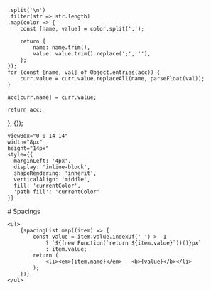 
    .split('\n')
    .filter(str => str.length)
    .map(color => {
        const [name, value] = color.split(':');

        return {
            name: name.trim(),
            value: value.trim().replace(';', ''),
        };
    });
    for (const [name, val] of Object.entries(acc)) {
        curr.value = curr.value.replaceAll(name, parseFloat(val));
    }

    acc[curr.name] = curr.value;

    return acc;
}, {});

    viewBox="0 0 14 14"
    width="8px"
    height="14px"
    style={{
      marginLeft: '4px',
      display: 'inline-block',
      shapeRendering: 'inherit',
      verticalAlign: 'middle',
      fill: 'currentColor',
      'path fill': 'currentColor'
    }}
>
  <path d="m11.1 7.35-5.5 5.5a.5.5 0 0 1-.7-.7L10.04 7 4.9 1.85a.5.5 0 1 1 .7-.7l5.5 5.5c.2.2.2.5 0 .7Z" />
</svg>

<Meta title="Styling/Spacing" />

<div className="sb-container">
  <div className='sb-section-title'>
    # Spacings

    <ul>
        {spacingList.map((item) => {
            const value = item.value.indexOf(' ') > -1
                ? `${(new Function(`return ${item.value}`))()}px`
                : item.value;
            return (
                <li><em>{item.name}</em> - <b>{value}</b></li>
            );
        })}
    </ul>
  </div>
</div>

